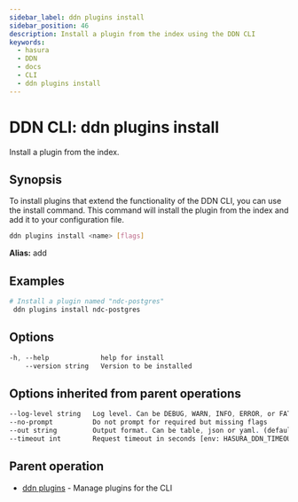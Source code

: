 ```yaml
---
sidebar_label: ddn plugins install
sidebar_position: 46
description: Install a plugin from the index using the DDN CLI
keywords:
  - hasura
  - DDN
  - docs
  - CLI
  - ddn plugins install
---
```


# DDN CLI: ddn plugins install

Install a plugin from the index.

## Synopsis

To install plugins that extend the functionality of the DDN CLI, you can use the install command. This command will install the plugin from the index and add it to your configuration file.

```bash
ddn plugins install <name> [flags]
```

**Alias:** add

## Examples

```bash
# Install a plugin named "ndc-postgres"
 ddn plugins install ndc-postgres
```

## Options

```sass
-h, --help             help for install
    --version string   Version to be installed
```

## Options inherited from parent operations

```sass
--log-level string   Log level. Can be DEBUG, WARN, INFO, ERROR, or FATAL. (default "INFO")
--no-prompt          Do not prompt for required but missing flags
--out string         Output format. Can be table, json or yaml. (default "table")
--timeout int        Request timeout in seconds [env: HASURA_DDN_TIMEOUT] (default 100)
```

## Parent operation

- [ddn plugins](/cli/commands/ddn_plugins) - Manage plugins for the CLI
